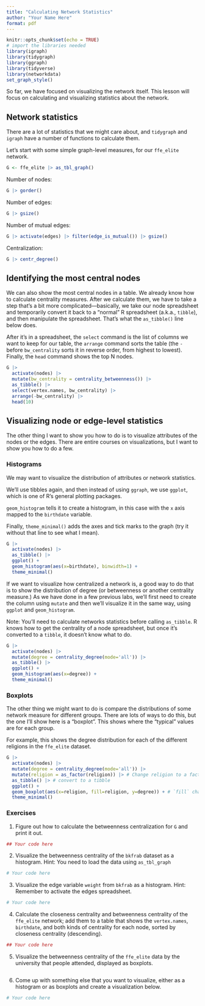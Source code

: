 ```yaml
---
title: "Calculating Network Statistics"
author: "Your Name Here"
format: pdf
---
```


```r
knitr::opts_chunk$set(echo = TRUE)
# import the libraries needed
library(igraph)
library(tidygraph)
library(ggraph)
library(tidyverse)
library(networkdata)
set_graph_style()
```

So far, we have focused on visualizing the network itself. This lesson will focus on calculating and visualizing statistics about the network.

## Network statistics

There are a lot of statistics that we might care about, and `tidygraph` and `igraph` have a number of functions to calculate them.

Let's start with some simple graph-level measures, for our `ffe_elite` network.

```r
G <- ffe_elite |> as_tbl_graph()
```

Number of nodes:
```r
G |> gorder()
```

Number of edges:
```r
G |> gsize()
```

Number of mutual edges:

```r
G |> activate(edges) |> filter(edge_is_mutual()) |> gsize()
```
Centralization:

```r
G |> centr_degree()
```


## Identifying the most central nodes

We can also show the most central nodes in a table. We already know how to calculate centrality measures. After we calculate them, we have to take a step that's a bit more complicated---basically, we take our node spreadsheet and temporarily convert it back to a "normal" R spreadsheet (a.k.a., `tibble`), and then manipulate the spreadsheet. That's what the `as_tibble()` line below does.

After it's in a spreadsheet, the `select` command is the list of columns we want to keep for our table, the `arrange` command sorts the table (the `-` before `bw_centrality` sorts it in reverse order, from highest to lowest). Finally, the `head` command shows the top N nodes.

```r
G |>
  activate(nodes) |>
  mutate(bw_centrality = centrality_betweenness()) |>
  as_tibble() |>
  select(vertex.names, bw_centrality) |>
  arrange(-bw_centrality) |>
  head(10)

```


## Visualizing node or edge-level statistics

The other thing I want to show you how to do is to visualize attributes of the nodes or the edges. There are entire courses on visualizations, but I want to show you how to do a few.


### Histograms

We may want to visualize the distribution of attributes or network statistics. 

We'll use tibbles again, and then instead of using `ggraph`, we use `ggplot`, which is one of R's general plotting packages.

`geom_histogram` tells it to create a histogram, in this case with the `x` axis mapped to the `birthdate` variable.

Finally, `theme_minimal()` adds the axes and tick marks to the graph (try it without that line to see what I mean).

```r
G |>
  activate(nodes) |>
  as_tibble() |>
  ggplot() +
  geom_histogram(aes(x=birthdate), binwidth=1) + 
  theme_minimal()

```

If we want to visualize how centralized a network is, a good way to do that is to show the distribution of degree (or betweenness or another centrality measure.) As we have done in a few previous labs, we'll first need to create the column using `mutate` and then we'll visualize it in the same way, using `ggplot` and `geom_histogram`.

Note: You'll need to calculate networks statistics before calling `as_tibble`. R knows how to get the centrality of a node spreadsheet, but once it's converted to a `tibble`, it doesn't know what to do.

```r
G |>
  activate(nodes) |>
  mutate(degree = centrality_degree(mode='all')) |> 
  as_tibble() |>
  ggplot() +
  geom_histogram(aes(x=degree)) + 
  theme_minimal()
```


### Boxplots

The other thing we might want to do is compare the distributions of some network measure for different groups. There are lots of ways to do this, but the one I'll show here is a "boxplot". This shows where the "typical" values are for each group.

For example, this shows the degree distribution for each of the different religions in the `ffe_elite` dataset. 

```r
G |>
  activate(nodes) |>
  mutate(degree = centrality_degree(mode='all')) |>
  mutate(religion = as_factor(religion)) |> # Change religion to a factor
  as_tibble() |> # convert to a tibble
  ggplot() + 
  geom_boxplot(aes(x=religion, fill=religion, y=degree)) + # `fill` changes the filled in color. Try changing this to `color` instead
  theme_minimal()

```

### Exercises

1. Figure out how to calculate the betweenness centralization for `G` and print it out.

```r

## Your code here
```

2. Visualize the betweenness centrality of the `bkfrab` dataset as a histogram. Hint: You need to load the data using `as_tbl_graph`

```r

# Your code here 

```

3. Visualize the edge variable `weight` from `bkfrab` as a histogram. Hint: Remember to activate the edges spreadsheet.

```r

# Your code here

```

4. Calculate the closeness centrality and betweenness centrality of the `ffe_elite` network; add them to a table that shows the `vertex.names`, `birthdate`, and both kinds of centrality for each node, sorted by closeness centrality (descending).

```r
## Your code here
```

5. Visualize the betweenness centrality of the `ffe_elite` data by the university that people attended, displayed as boxplots.

```r

```


6. Come up with something else that you want to visualize, either as a histogram or as boxplots and create a visualization below.

```r

# Your code here

```


